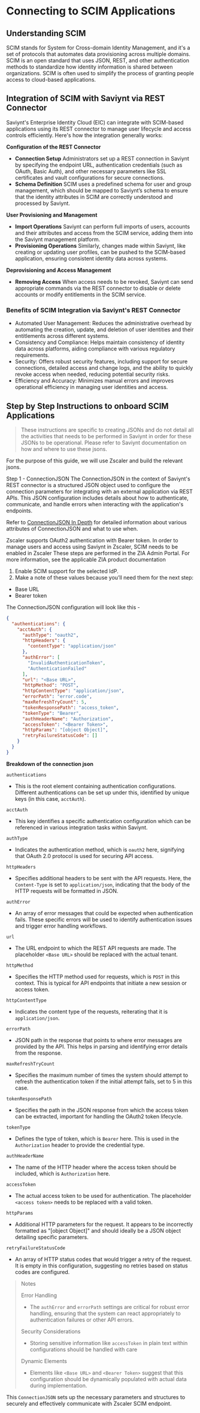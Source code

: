 # Connecting to SCIM Applications


## Understanding SCIM
SCIM stands for System for Cross-domain Identity Management, and it's a set of protocols that automates data provisioning across multiple domains. SCIM is an open standard that uses JSON, REST, and other authentication methods to standardize how identity information is shared between organizations. SCIM is often used to simplify the process of granting people access to cloud-based applications.

## Integration of SCIM with Saviynt via REST Connector
Saviynt's Enterprise Identity Cloud (EIC) can integrate with SCIM-based applications using its REST connector to manage user lifecycle and access controls efficiently. Here's how the integration generally works:

**Configuration of the REST Connector**
- **Connection Setup** Administrators set up a REST connection in Saviynt by specifying the endpoint URL, authentication credentials (such as OAuth, Basic Auth), and other necessary parameters like SSL certificates and vault configurations for secure connections.
- **Schema Definition** SCIM uses a predefined schema for user and group management, which should be mapped to Saviynt’s schema to ensure that the identity attributes in SCIM are correctly understood and processed by Saviynt.

**User Provisioning and Management**
- **Import Operations** Saviynt can perform full imports of users, accounts and their attributes and access from the SCIM service, adding them into the Saviynt management platform.
- **Provisioning Operations** Similarly, changes made within Saviynt, like creating or updating user profiles, can be pushed to the SCIM-based application, ensuring consistent identity data across systems.

**Deprovisioning and Access Management**
- **Removing Access** When access needs to be revoked, Saviynt can send appropriate commands via the REST connector to disable or delete accounts or modify entitlements in the SCIM service.

### Benefits of SCIM Integration via Saviynt's REST Connector
- Automated User Management: Reduces the administrative overhead by automating the creation, update, and deletion of user identities and their entitlements across different systems.
- Consistency and Compliance: Helps maintain consistency of identity data across platforms, aiding compliance with various regulatory requirements.
- Security: Offers robust security features, including support for secure connections, detailed access and change logs, and the ability to quickly revoke access when needed, reducing potential security risks.
- Efficiency and Accuracy: Minimizes manual errors and improves operational efficiency in managing user identities and access.

## Step by Step Instructions to onboard SCIM Applications
> 
> These instructions are specific to creating JSONs and do not detail all the activities that needs to be performed in Saviynt in order for these JSONs to be operational. Please refer to Saviynt documentation on how and where to use these jsons.

For the purpose of this guide, we will use Zscaler and build the relevant jsons.

Step 1 - ConnectionJSON
The ConnectionJSON in the context of Saviynt's REST connector is a structured JSON object used to configure the connection parameters for integrating with an external application via REST APIs. This JSON configuration includes details about how to authenticate, communicate, and handle errors when interacting with the application's endpoints.

Refer to [ConnectionJSON In Depth](connection-json.mdx) for detailed information about various attributes of ConnectionJSON and what to use when.

Zscaler supports OAuth2 authentication with Bearer token. In order to manage users and access using Saviynt in Zscaler, SCIM needs to be enabled in Zscaler
These steps are performed in the ZIA Admin Portal. For more information, see the applicable ZIA product documentation
1. Enable SCIM support for the selected IdP.
2. Make a note of these values because you’ll need them for the next step:
- Base URL
- Bearer token

The ConnectionJSON configuration will look like this - 
~~~ json
{
  "authentications": {
    "acctAuth": {
      "authType": "oauth2",
      "httpHeaders": {
        "contentType": "application/json"
      },
      "authError": [
        "InvalidAuthenticationToken",
        "AuthenticationFailed"
      ],
      "url": "<Base URL>",
      "httpMethod": "POST",
      "httpContentType": "application/json",
      "errorPath": "error.code",
      "maxRefreshTryCount": 5,
      "tokenResponsePath": "access_token",
      "tokenType": "Bearer",
      "authHeaderName": "Authorization",
      "accessToken": "<Bearer Token>",
      "httpParams": "[object Object]",
      "retryFailureStatusCode": []
    }
  }
}
~~~

**Breakdown of the connection json**

`authentications`
- This is the root element containing authentication configurations. Different authentications can be set up under this, identified by unique keys (in this case, `acctAuth`).

`acctAuth`
- This key identifies a specific authentication configuration which can be referenced in various integration tasks within Saviynt.

`authType`
- Indicates the authentication method, which is `oauth2` here, signifying that OAuth 2.0 protocol is used for securing API access.

`httpHeaders`
- Specifies additional headers to be sent with the API requests. Here, the `Content-Type` is set to `application/json`, indicating that the body of the HTTP requests will be formatted in JSON.

`authError`
- An array of error messages that could be expected when authentication fails. These specific errors will be used to identify authentication issues and trigger error handling workflows.

`url`
- The URL endpoint to which the REST API requests are made. The placeholder `<Base URL>` should be replaced with the actual tenant.

`httpMethod`
- Specifies the HTTP method used for requests, which is `POST` in this context. This is typical for API endpoints that initiate a new session or access token.

`httpContentType`
- Indicates the content type of the requests, reiterating that it is `application/json`.

`errorPath`
- JSON path in the response that points to where error messages are provided by the API. This helps in parsing and identifying error details from the response.

`maxRefreshTryCount`
- Specifies the maximum number of times the system should attempt to refresh the authentication token if the initial attempt fails, set to 5 in this case.

`tokenResponsePath`
- Specifies the path in the JSON response from which the access token can be extracted, important for handling the OAuth2 token lifecycle.

`tokenType`
- Defines the type of token, which is `Bearer` here. This is used in the `Authorization` header to provide the credential type.

`authHeaderName`
- The name of the HTTP header where the access token should be included, which is `Authorization` here.

`accessToken`
- The actual access token to be used for authentication. The placeholder `<access token>` needs to be replaced with a valid token.

`httpParams`
- Additional HTTP parameters for the request. It appears to be incorrectly formatted as "[object Object]" and should ideally be a JSON object detailing specific parameters.

`retryFailureStatusCode`
- An array of HTTP status codes that would trigger a retry of the request. It is empty in this configuration, suggesting no retries based on status codes are configured.

> Notes
>
> Error Handling
> - The `authError` and `errorPath` settings are critical for robust error handling, ensuring that the system can react appropriately to authentication failures or other API errors.
> 
> Security Considerations
> - Storing sensitive information like `accessToken` in plain text within configurations should be handled with care
> 
> Dynamic Elements
> - Elements like `<Base URL>` and `<Bearer Token>` suggest that this configuration should be dynamically populated with actual data during implementation.

This `ConnectionJSON` sets up the necessary parameters and structures to securely and effectively communicate with Zscaler SCIM endpoint.

